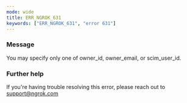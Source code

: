 ```yaml
---
mode: wide
title: ERR_NGROK_631
keywords: ["ERR_NGROK_631", "error 631"]
---
```


### Message

You may specify only one of owner_id, owner_email, or scim_user_id.

### Further help

If you're having trouble resolving this error, please reach out to [support@ngrok.com](mailto:support@ngrok.com?subject=Help%20with%20ERR_NGROK_631)
